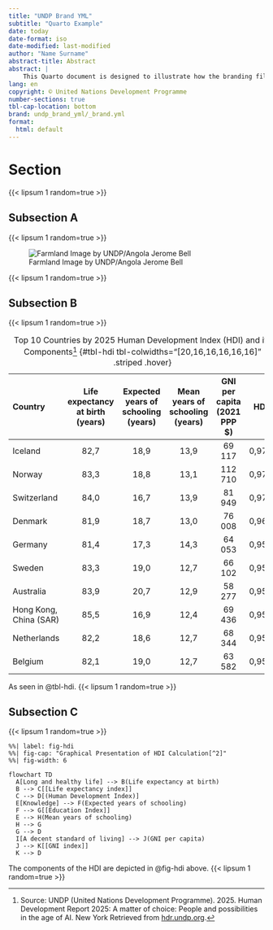```yaml
---
title: "UNDP Brand YML"
subtitle: "Quarto Example"
date: today
date-format: iso
date-modified: last-modified
author: "Name Surname"
abstract-title: Abstract
abstract: |
    This Quarto document is designed to illustrate how the branding file affects the look and feel of documents across several formats. It contains a mix of placeholder text (lorem ipsum) and HDI-related content for illustration purposes only. It is designed to provide an example of how various elements of a Quarto document, such as images, tables, figures, references, are branded. Refer to [undp-data/undp-brand-yml](https://github.com/UNDP-Data/undp-brand-yml) repository for more details about the package.
lang: en
copyright: © United Nations Development Programme
number-sections: true
tbl-cap-location: bottom
brand: undp_brand_yml/_brand.yml
format: 
  html: default
---
```


# Section

{{< lipsum 1 random=true >}}

## Subsection A

{{< lipsum 1 random=true >}}

![Farmland Image by UNDP/Angola Jerome Bell](https://design.undp.org/static/media/farmland-lg.02a6e58d.jpg)

{{< lipsum 1 random=true >}}

## Subsection B

{{< lipsum 1 random=true >}}

| Country                | Life expectancy at birth (years)   | Expected years of schooling (years)   | Mean years of schooling (years)   | GNI per capita (2021 PPP $)   | HDI   |
|:-----------------------|:----------------------------------:|:-------------------------------------:|:---------------------------------:|:-----------------------------:|:-----:|
| Iceland                | 82,7                               | 18,9                                  | 13,9                              | 69 117                        | 0,972 |
| Norway                 | 83,3                               | 18,8                                  | 13,1                              | 112 710                       | 0,970 |
| Switzerland            | 84,0                               | 16,7                                  | 13,9                              | 81 949                        | 0,970 |
| Denmark                | 81,9                               | 18,7                                  | 13,0                              | 76 008                        | 0,962 |
| Germany                | 81,4                               | 17,3                                  | 14,3                              | 64 053                        | 0,959 |
| Sweden                 | 83,3                               | 19,0                                  | 12,7                              | 66 102                        | 0,959 |
| Australia              | 83,9                               | 20,7                                  | 12,9                              | 58 277                        | 0,958 |
| Hong Kong, China (SAR) | 85,5                               | 16,9                                  | 12,4                              | 69 436                        | 0,955 |
| Netherlands            | 82,2                               | 18,6                                  | 12,7                              | 68 344                        | 0,955 |
| Belgium                | 82,1                               | 19,0                                  | 12,7                              | 63 582                        | 0,951 |

: Top 10 Countries by 2025 Human Development Index (HDI) and its Components[^1] {#tbl-hdi tbl-colwidths="[20,16,16,16,16,16]" .striped .hover}

As seen in @tbl-hdi.
{{< lipsum 1 random=true >}}


## Subsection C

{{< lipsum 1 random=true >}}

```mermaid
%%| label: fig-hdi
%%| fig-cap: "Graphical Presentation of HDI Calculation[^2]"
%%| fig-width: 6

flowchart TD
  A[Long and healthy life] --> B(Life expectancy at birth)
  B --> C[[Life expectancy index]]
  C --> D[(Human Development Index)]
  E[Knowledge] --> F(Expected years of schooling)
  F --> G[[Education Index]]
  E --> H(Mean years of schooling)
  H --> G
  G --> D
  I[A decent standard of living] --> J(GNI per capita)
  J --> K[[GNI index]]
  K --> D
```

The components of the HDI are depicted in @fig-hdi above.
{{< lipsum 1 random=true >}}

[^1]: Source: UNDP (United Nations Development Programme). 2025. Human Development Report 2025: A matter of choice: People and possibilities in the age of AI. New York Retrieved from [hdr.undp.org](https://hdr.undp.org/data-center/human-development-index#/indicies/HDI).
[^2]: Adopted from [2025 HDR Technical Note](https://hdr.undp.org/data-center/documentation-and-downloads).
